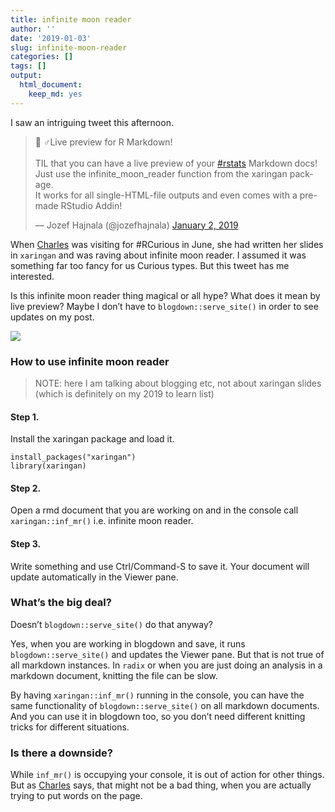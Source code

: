 ```yaml
---
title: infinite moon reader
author: ''
date: '2019-01-03'
slug: infinite-moon-reader
categories: []
tags: []
output:
  html_document:
    keep_md: yes
---
```

 
I saw an intriguing tweet this afternoon.  

<blockquote class="twitter-tweet" data-lang="en"><p lang="en" dir="ltr">🧙
♂️Live preview for R Markdown!<br><br>TIL that you can have a live preview of your <a href="https://twitter.com/hashtag/rstats?src=hash&amp;ref_src=twsrc%5Etfw">#rstats</a> Markdown docs!<br>Just use the infinite_moon_reader function from the xaringan package.<br>It works for all single-HTML-file outputs and even comes with a pre-made RStudio Addin!</p>&mdash; Jozef Hajnala (@jozefhajnala) <a href="https://twitter.com/jozefhajnala/status/1080535862541279232?ref_src=twsrc%5Etfw">January 2, 2019</a></blockquote>
<script async src="https://platform.twitter.com/widgets.js" charset="utf-8"></script>


When [Charles](@cantabile) was visiting for #RCurious in June, she had written her slides in `xaringan` and was raving about infinite moon reader. I assumed it was something far too fancy for us Curious types. But this tweet has me interested. 

Is this infinite moon reader thing magical or all hype? 
What does it mean by live preview? Maybe I don't have to `blogdown::serve_site()` in order to see updates on my post.

![](/post/2019-01-03-infinite-moon-reader_files/CopyOfmoon.jpg)



### How to use infinite moon reader
> NOTE: here I am talking about blogging etc, not about xaringan slides (which is definitely on my 2019 to learn list)

#### Step 1. 

Install the xaringan package and load it.

```
install_packages("xaringan")
library(xaringan)
```

#### Step 2. 

Open a rmd document that you are working on and in the console call `xaringan::inf_mr()` i.e. infinite moon reader. 

#### Step 3. 

Write something and use Ctrl/Command-S to save it. Your document will update automatically in the Viewer pane. 

### What's the big deal? 

Doesn't `blogdown::serve_site()` do that anyway?

Yes, when you are working in blogdown and save, it runs `blogdown::serve_site()` and updates the Viewer pane. But that is not true of all markdown instances. In `radix` or when you are just doing an analysis in a markdown document, knitting the file can be slow. 

By having `xaringan::inf_mr()` running in the console, you can have the same functionality of `blogdown::serve_site()` on all markdown documents. And you can use it in blogdown too, so you don't need different knitting tricks for different situations. 

### Is there a downside? 

While `inf_mr()` is occupying your console, it is out of action for other things. But as [Charles](@cantabile) says, that might not be a bad thing, when you are actually trying to put words on the page. 

